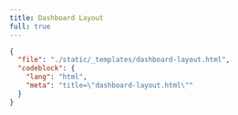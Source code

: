 ```yaml
---
title: Dashboard Layout
full: true
---
```


<LayoutViewer name="dashboard-layout"  />

```json doc-gen:file
{
  "file": "./static/_templates/dashboard-layout.html",
  "codeblock": {
    "lang": "html",
    "meta": "title=\"dashboard-layout.html\""
  }
}
```